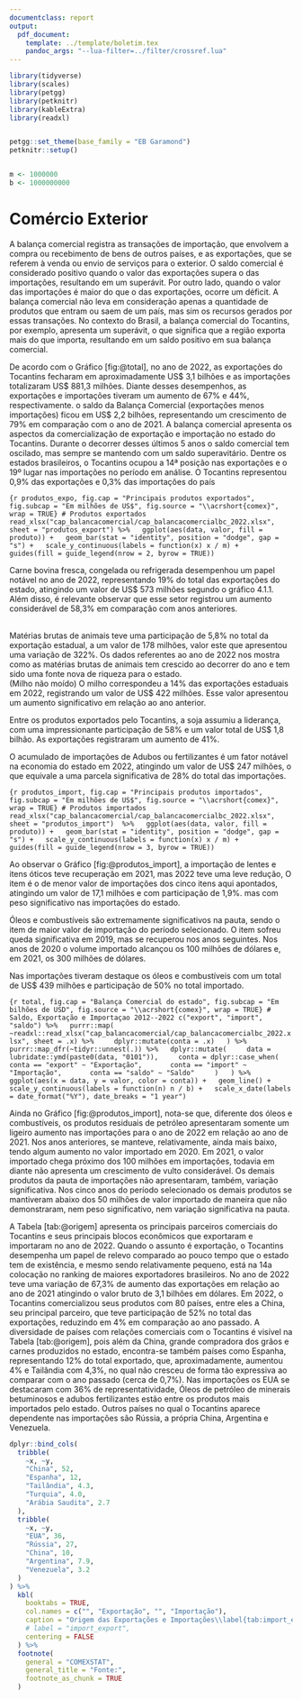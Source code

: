 ```yaml
---
documentclass: report
output:
  pdf_document:
    template: ../template/boletim.tex
    pandoc_args: "--lua-filter=../filter/crossref.lua"
---
```


```r
library(tidyverse)
library(scales)
library(petgg)
library(petknitr)
library(kableExtra)
library(readxl)


petgg::set_theme(base_family = "EB Garamond")
petknitr::setup()


m <- 1000000
b <- 1000000000
```


# Comércio Exterior

A balança comercial registra as transações de importação, que envolvem a compra ou recebimento de bens de outros países, e as exportações, que se referem à venda ou envio de serviços para o exterior. O saldo comercial é considerado positivo quando o valor das exportações supera o das importações, resultando em um superávit. Por outro lado, quando o valor das importações é maior do que o das exportações, ocorre um déficit. A balança comercial não leva em consideração apenas a quantidade de produtos que entram ou saem de um país, mas sim os recursos gerados por essas transações. No contexto do Brasil, a balança comercial do Tocantins, por exemplo, apresenta um superávit, o que significa que a região exporta mais do que importa, resultando em um saldo positivo em sua balança comercial.


De acordo com o Gráfico [fig:@total], no ano de 2022, as exportações do Tocantins fecharam em aproximadamente US$ 3,1 bilhões e as importações totalizaram US$ 881,3 milhões. Diante desses desempenhos, as exportações e importações tiveram um aumento de 67% e 44%, respectivamente. o saldo da Balança Comercial (exportações menos importações) ficou em US$ 2,2 bilhões, representando um crescimento de 79% em comparação com o ano de 2021. A balança comercial apresenta os aspectos da comercialização de exportação e importação no estado do Tocantins. Durante o decorrer desses últimos 5 anos o saldo comercial tem oscilado, mas sempre se mantendo com um saldo superavitário. Dentre os estados brasileiros, o Tocantins ocupou a 14ª posição nas exportações e o 19º lugar nas importações no período em análise. O Tocantins representou 0,9% das exportações e 0,3% das importações do país


```{r produtos_expo, fig.cap = "Principais produtos exportados", fig.subcap = "Em milhões de US$", fig.source = "\\acrshort{comex}", wrap = TRUE}
# Produtos exportados
read_xlsx("cap_balancacomercial/cap_balancacomercialbc_2022.xlsx", sheet = "produtos_export") %>%
  ggplot(aes(data, valor, fill = produto)) +
  geom_bar(stat = "identity", position = "dodge", gap = "s") +
  scale_y_continuous(labels = function(x) x / m) +
  guides(fill = guide_legend(nrow = 2, byrow = TRUE))
```

Carne bovina fresca, congelada ou refrigerada desempenhou um papel notável no ano de 2022, representando 19% do total das exportações do estado, atingindo um valor de US$ 573 milhões segundo o gráfico 4.1.1. Além disso, é relevante observar que esse setor registrou um aumento considerável de 58,3% em comparação com anos anteriores.

\
Matérias brutas de animais teve uma participação de 5,8% no total da exportação estadual, a um valor de 178 milhões, valor este que apresentou uma variação de 322%. Os dados referentes ao ano de 2022 nos mostra como as matérias brutas de animais tem crescido ao decorrer do ano e tem sido uma fonte nova de riqueza para o estado.
\
(Milho não moído) O milho correspondeu a 14% das exportações estaduais em 2022, registrando um valor de US$ 422 milhões. Esse valor apresentou um aumento significativo em relação ao ano anterior. 

Entre os produtos exportados pelo Tocantins, a soja assumiu a liderança, com uma impressionante participação de 58% e um valor total de US$ 1,8 bilhão. As exportações registraram um aumento de 41%. 

O acumulado de importações de Adubos ou fertilizantes é um fator notável na economia do estado em 2022, atingindo um valor de US$ 247 milhões, o que equivale a uma parcela significativa de 28% do total das importações. 

```{r produtos_import, fig.cap = "Principais produtos importados", fig.subcap = "Em milhões de US$", fig.source = "\\acrshort{comex}", wrap = TRUE}
# Produtos importados
read_xlsx("cap_balancacomercial/cap_balancacomercialbc_2022.xlsx", sheet = "produtos_import")  %>%
  ggplot(aes(data, valor, fill = produto)) +
  geom_bar(stat = "identity", position = "dodge", gap = "s") +
  scale_y_continuous(labels = function(x) x / m) +
  guides(fill = guide_legend(nrow = 3, byrow = TRUE))
```

Ao observar o Gráfico [fig:@produtos_import], a importação de lentes e itens óticos teve recuperação em 2021, mas 2022 teve uma leve redução, O item é o de menor valor de importações dos cinco itens aqui apontados, atingindo um valor de 17,1 milhões e com participação de 1,9%. mas com peso significativo nas importações do estado. 
\

Óleos e combustíveis são extremamente significativos na pauta, sendo o item de maior valor de importação do período selecionado. O item sofreu queda significativa em 2019, mas se recuperou nos anos seguintes. Nos anos de 2020 o volume importado alcançou os 100 milhões de dólares e, em 2021, os 300 milhões de dólares.
\

Nas importações tiveram destaque os óleos e combustíveis com um total de US$ 439 milhões e participação de 50% no total importado.
\


```{r total, fig.cap = "Balança Comercial do estado", fig.subcap = "Em bilhões de USD", fig.source = "\\acrshort{comex}", wrap = TRUE}
# Saldo, Exportação e Importaçao 2012--2022
c("export", "import", "saldo") %>%
  purrr::map(
    ~readxl::read_xlsx("cap_balancacomercial/cap_balancacomercialbc_2022.xlsx", sheet = .x) %>%
    dplyr::mutate(conta = .x)
  ) %>%
  purrr::map_dfr(~tidyr::unnest(.)) %>%
  dplyr::mutate(
    data = lubridate::ymd(paste0(data, "0101")),
    conta = dplyr::case_when(
      conta == "export" ~ "Exportação",
      conta == "import" ~ "Importação",
      conta == "saldo" ~ "Saldo"
    )
  ) %>%
  ggplot(aes(x = data, y = valor, color = conta)) +
  geom_line() +
  scale_y_continuous(labels = function(n) n / b) +
  scale_x_date(labels = date_format("%Y"), date_breaks = "1 year")
```

Ainda no Gráfico [fig:@produtos_import], nota-se que, diferente dos óleos e combustíveis, os produtos residuais de petróleo apresentaram somente um ligeiro aumento nas importações para o ano de 2022 em relação ao ano de 2021. Nos anos anteriores, se manteve, relativamente, ainda mais baixo, tendo algum aumento no valor importado em 2020.  Em 2021, o valor importado chega próximo dos 100 milhões em importações, todavia em diante não apresenta um crescimento de vulto considerável. Os demais produtos da pauta de importações não apresentaram, também, variação significativa. Nos cinco anos do período selecionado os demais produtos se mantiveram abaixo dos 50 milhões de valor importado de maneira que não demonstraram, nem peso significativo, nem variação significativa na pauta.
\


A Tabela [tab:@origem] apresenta os principais parceiros comerciais do Tocantins e seus principais blocos econômicos que exportaram e importaram no ano de 2022. Quando o assunto é exportação, o Tocantins desempenha um papel de relevo comparado ao pouco tempo que o estado tem de existência, e mesmo sendo relativamente pequeno, está na 14a colocação no ranking de maiores exportadores brasileiros. No ano de 2022 teve uma variação de 67,3% de aumento das exportações em relação ao ano de 2021 atingindo o valor bruto de 3,1 bilhões em dólares.  Em 2022, o Tocantins comercializou seus produtos com 80 países, entre eles a China, seu principal parceiro, que teve participação de 52% no total das exportações, reduzindo em 4% em comparação ao ano passado. A diversidade de países com relações comerciais com o Tocantins é visível na Tabela [tab:@origem], pois além da China, grande compradora dos grãos e carnes produzidos no estado, encontra-se também países como Espanha, representando 12% do total exportado, que, aproximadamente, aumentou 4% e Tailândia com 4,3%, no qual não cresceu de forma tão expressiva ao comparar com o ano passado (cerca de 0,7%). Nas importações os EUA se destacaram com 36% de representatividade, Óleos de petróleo de minerais betuminosos e adubos fertilizantes estão entre os produtos mais importados pelo estado. Outros países no qual o Tocantins aparece dependente nas importações são Rússia, a própria China, Argentina e Venezuela. 


```r
dplyr::bind_cols(
  tribble(
    ~x, ~y,
    "China", 52,
    "Espanha", 12,
    "Tailândia", 4.3,
    "Turquia", 4.0,
    "Arábia Saudita", 2.7
  ),
  tribble(
    ~x, ~y,
    "EUA", 36,
    "Rússia", 27,
    "China", 10,
    "Argentina", 7.9,
    "Venezuela", 3.2
  )
) %>%
  kbl(
    booktabs = TRUE,
    col.names = c("", "Exportação", "", "Importação"),
    caption = "Origem das Exportações e Importações\\label{tab:import_export}",
    # label = "import_export",
    centering = FALSE
  ) %>%
  footnote(
    general = "COMEXSTAT",
    general_title = "Fonte:",
    footnote_as_chunk = TRUE
  )
```